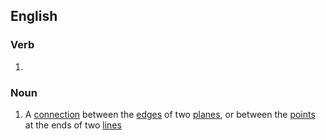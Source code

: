 ==English==

===Verb===
{{head|en|present participle}}

# {{present participle of|glue|lang=en|nocat=1}}

===Noun===
{{en-noun}}

# {{lb|en|topology}} A [[connection]] between the [[edge]]s of two [[plane]]s, or between the [[point]]s at the ends of two [[line]]s